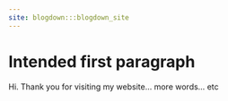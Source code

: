 ```yaml
---
site: blogdown:::blogdown_site
---
```


# Intended first paragraph
Hi. Thank you for visiting my website... more words... etc